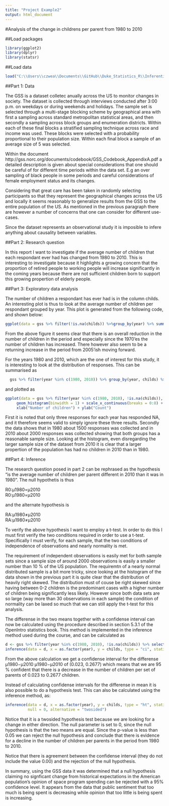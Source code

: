 ```yaml
---
title: "Project Example2"
output: html_document
---
```


#Analysis of the change in childrens per parent from 1980 to 2010


##Load packages
```r
library(ggplot2)
library(dplyr)
library(statsr)
```
##Load data
```r
load("C:\\Users\\czwea\\Documents\\GitHub\\Duke_Statistics_R\\Inferential\\project\\gss.Rdata")
```
##Part 1: Data

The GSS is a dataset colletec anually across the US to monitor changes in society. The dataset is collected through interviews conducted after 3:00 p.m. on weekdays or during weekends and holidays. The sample set is selected through a multi-stage blocking scheme by geographical area with first a sampling across standard metropolitan statistical areas, and then secondly a sampling across block groups and enumeration districts. Within each of these final blocks a stratified sampling technique across race and income was used. These blocks were selected with a probability proportional to their population size. Within each final block a sample of an average size of 5 was selected.

Within the document http://gss.norc.org/documents/codebook/GSS_Codebook_AppendixA.pdf a detailed description is given about special considerations that one should be careful of for different time periods within the data set. E.g an over sampling of black people in some periods and careful considerations of female employment status and its changes.

Considering that great care has been taken in randomly selecting participants so that they represent the geographical changes across the US and locally it seems reasonably to generalize results from the GSS to the entire population of the US. As mentioned in the previous paragraph there are however a number of concerns that one can consider for different use-cases.

Since the dataset represents an observational study it is imposible to infere anything about causality between variables.

##Part 2: Research question

In this report I want to investigate if the average number of children that each respondant ever had has changed from 1980 to 2010. This is interesting to investigate because it highlights a growing concern that the proportion of retired people to working people will increase significantly in the coming years because there are not sufficient children born to support this growing propertion of elderly people.

##Part 3: Exploratory data analysis

The number of children a respondant has ever had is in the column childs. An interesting plot is thus to look at the average number of children per respondant grouped by year. This plot is generated from the following code, and shown below:
```r
ggplot(data = gss %>% filter(!is.na(childs)) %>%group_by(year) %>% summarise(nchild = mean(childs)), aes(x = year, y = nchild)) + geom_line() + geom_point()
```

From the above figure it seems clear that there is an overall reduction in the number of children in the period and especially since the 1970’es the number of children has increased. There however also seem to be a returning increase in the period from 2005’ish moving forward.

For the years 1980 and 2010, which are the one of interest for this study, it is interesting to look at the distribution of responses. This can be summarised as
```r
  gss %>% filter(year %in% c(1980, 2010)) %>% group_by(year, childs) %>% summarise(n = n())
```
and plotted as
```r
ggplot(data = gss %>% filter(year %in% c(1980, 2010), !is.na(childs)), aes(x = childs, fill = factor(year))) + 
     geom_histogram(binwidth = 1) + scale_x_continuous(breaks = 0:8) + 
     xlab("Number of children") + ylab("Count")
```

First it is noted that only three responses for each year has responded NA, and it therefore seems valid to simply ignore these three results. Secondly the data shows that in 1980 about 1500 responses was collected and in 2010 about 2000 responses was collected showing that both groups has a reasonable sample size. Looking at the histogram, even disregarding the larger sample size of the dataset from 2010 it is clear that a larger propertion of the population has had no children in 2010 than in 1980.

##Part 4: Inference

The research question posed in part 2 can be rephrased as the hypothesis “is the average number of children per parent different in 2010 than it was in 1980”. The null hypothetis is thus 

R0:μ1980=μ2010  
R0:μ1980=μ2010  

 and the alternate hypothesis is 
 
RA:μ1980≠μ2010  
RA:μ1980≠μ2010  

To verify the above hypothesis I want to employ a t-test. In order to do this I must first verify the two conditions required in order to use a t-test. Specifically I must verify, for each sample, that the two conditions of independence of observations and nearly normality is met.

The requirement of independent observations is easily met for both sample sets since a sample size of around 2000 observations is easily a smaller number than 10 % of the US population. The requiremtn of a nearly normal distributed sample is a bit more tricky, since looking at the histogram of the data shown in the previous part it is quite clear that the distribution of heavily right skewed. The distribution must of couse be right skewed since having between 0-2 children is the predominant cases with a higher number of children being significantly less likely. However since both data sets are so large (way more than 30 observations in each sample) the condition of normality can be laxed so much that we can still apply the t-test for this analysis.

The differense in the two means together with a confidense interval can now be calculated using the procedure described in section 5.3.1 of the OpenIntro statistics book. This method is implemented in the inference method used during the course, and can be calculated as
```r
d <- gss %>% filter(year %in% c(1980, 2010), !is.na(childs)) %>% select(year, childs)
inference(data = d, x = as.factor(year), y = childs, type = "ci", statistic = "mean", method = "theoretical")
```

From the above calculation we get a confidense interval for the differense μ1980−μ2010 μ1980−μ2010 of (0.023, 0.2677) which means that we are 95 % confident that there is a decrease in the number of children per set of parents of 0.023 to 0.2677 children.

Instead of calculating confidense intervals for the differense in mean it is also possible to do a hypothesis test. This can also be calculated using the inference method, as:
```r
inference(data = d, x = as.factor(year), y = childs, type = "ht", statistic = "mean", method = "theoretical", 
          null = 0, alternative = "twosided")
```

Notice that it is a twosided hypothesis test because we are looking for a change in either direction. The null parameter is set to 0, since the null hypothesis is that the two means are equal. Since the p-value is less than 0.05 we can reject the null hypothesis and conclude that there is evidence for a decline in the number of children per parents in the period from 1980 to 2010.

Notice that there is agreement between the confidense interval (they do not include the value 0.00) and the rejection of the null hypothesis.

In summary, using the GSS data it was determined that a null hypothesis claiming no signficant change from historical expectations in the American population’s opinion of space program spending can be rejected with a 95% confidence level. It appears from the data that public sentiment that too much is being spent is decreasing while opinion that too little is being spent is increasing.

